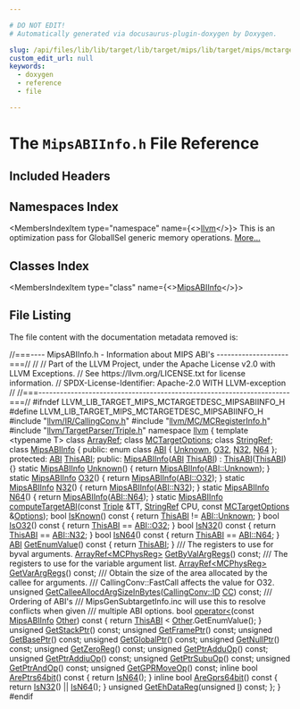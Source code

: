 ```yaml
---

# DO NOT EDIT!
# Automatically generated via docusaurus-plugin-doxygen by Doxygen.

slug: /api/files/lib/lib/target/lib/target/mips/lib/target/mips/mctargetdesc/mipsabiinfo-h
custom_edit_url: null
keywords:
  - doxygen
  - reference
  - file

---
```





# The `MipsABIInfo.h` File Reference

<DoxygenPage pluginConfig={pluginConfig}>



## Included Headers

<IncludesList>
<IncludesListItem
  filePath="llvm/IR/CallingConv.h"
  permalink="/docs/api/files/include/include/llvm/include/llvm/ir/callingconv-h"
  isLocal="true" />
<IncludesListItem
  filePath="llvm/MC/MCRegisterInfo.h"
  permalink="/docs/api/files/include/include/llvm/include/llvm/mc/mcregisterinfo-h"
  isLocal="true" />
<IncludesListItem
  filePath="llvm/TargetParser/Triple.h"
  permalink="/docs/api/files/include/include/llvm/include/llvm/targetparser/triple-h"
  isLocal="true" />
</IncludesList>

## Namespaces Index

<MembersIndex>

<MembersIndexItem
  type="namespace"
  name={<><a href="/docs/api/namespaces/llvm">llvm</a></>}>
This is an optimization pass for GlobalISel generic memory operations. <a href="/docs/api/namespaces/llvm/#details">More...</a>
</MembersIndexItem>

</MembersIndex>

## Classes Index

<MembersIndex>

<MembersIndexItem
  type="class"
  name={<><a href="/docs/api/classes/llvm/mipsabiinfo">MipsABIInfo</a></>}>
</MembersIndexItem>

</MembersIndex>


## File Listing

The file content with the documentation metadata removed is:

<ProgramListing>

<Link id="l00001" /><CodeLine lineNumber="1"><Highlight kind="comment">//===---- MipsABIInfo.h - Information about MIPS ABI&#39;s --------------------===//</Highlight><Highlight kind="normal"></Highlight></CodeLine>
<Link id="l00002" /><CodeLine lineNumber="2"><Highlight kind="normal"></Highlight><Highlight kind="comment">//</Highlight><Highlight kind="normal"></Highlight></CodeLine>
<Link id="l00003" /><CodeLine lineNumber="3"><Highlight kind="normal"></Highlight><Highlight kind="comment">// Part of the LLVM Project, under the Apache License v2.0 with LLVM Exceptions.</Highlight><Highlight kind="normal"></Highlight></CodeLine>
<Link id="l00004" /><CodeLine lineNumber="4"><Highlight kind="normal"></Highlight><Highlight kind="comment">// See https://llvm.org/LICENSE.txt for license information.</Highlight><Highlight kind="normal"></Highlight></CodeLine>
<Link id="l00005" /><CodeLine lineNumber="5"><Highlight kind="normal"></Highlight><Highlight kind="comment">// SPDX-License-Identifier: Apache-2.0 WITH LLVM-exception</Highlight><Highlight kind="normal"></Highlight></CodeLine>
<Link id="l00006" /><CodeLine lineNumber="6"><Highlight kind="normal"></Highlight><Highlight kind="comment">//</Highlight><Highlight kind="normal"></Highlight></CodeLine>
<Link id="l00007" /><CodeLine lineNumber="7"><Highlight kind="normal"></Highlight><Highlight kind="comment">//===----------------------------------------------------------------------===//</Highlight><Highlight kind="normal"></Highlight></CodeLine>
<Link id="l00008" /><CodeLine lineNumber="8"><Highlight kind="normal"></Highlight></CodeLine>
<Link id="l00009" /><CodeLine lineNumber="9"><Highlight kind="normal"></Highlight><Highlight kind="preprocessor">#ifndef LLVM&#95;LIB&#95;TARGET&#95;MIPS&#95;MCTARGETDESC&#95;MIPSABIINFO&#95;H</Highlight><Highlight kind="normal"></Highlight></CodeLine>
<Link id="l00010" /><CodeLine lineNumber="10"><Highlight kind="normal"></Highlight><Highlight kind="preprocessor">#define LLVM&#95;LIB&#95;TARGET&#95;MIPS&#95;MCTARGETDESC&#95;MIPSABIINFO&#95;H</Highlight><Highlight kind="normal"></Highlight></CodeLine>
<Link id="l00011" /><CodeLine lineNumber="11"><Highlight kind="normal"></Highlight></CodeLine>
<Link id="l00012" /><CodeLine lineNumber="12"><Highlight kind="normal"></Highlight><Highlight kind="preprocessor">#include &quot;<a href="/docs/api/files/include/include/llvm/include/llvm/ir/callingconv-h">llvm/IR/CallingConv.h</a>&quot;</Highlight><Highlight kind="normal"></Highlight></CodeLine>
<Link id="l00013" /><CodeLine lineNumber="13"><Highlight kind="normal"></Highlight><Highlight kind="preprocessor">#include &quot;<a href="/docs/api/files/include/include/llvm/include/llvm/mc/mcregisterinfo-h">llvm/MC/MCRegisterInfo.h</a>&quot;</Highlight><Highlight kind="normal"></Highlight></CodeLine>
<Link id="l00014" /><CodeLine lineNumber="14"><Highlight kind="normal"></Highlight><Highlight kind="preprocessor">#include &quot;<a href="/docs/api/files/include/include/llvm/include/llvm/targetparser/triple-h">llvm/TargetParser/Triple.h</a>&quot;</Highlight><Highlight kind="normal"></Highlight></CodeLine>
<Link id="l00015" /><CodeLine lineNumber="15"><Highlight kind="normal"></Highlight></CodeLine>
<Link id="l00016" /><CodeLine lineNumber="16"><Highlight kind="normal"></Highlight><Highlight kind="keyword">namespace </Highlight><Highlight kind="normal"><a href="/docs/api/namespaces/llvm">llvm</a> &#123;</Highlight></CodeLine>
<Link id="l00017" /><CodeLine lineNumber="17"><Highlight kind="normal"></Highlight></CodeLine>
<Link id="l00018" /><CodeLine lineNumber="18"><Highlight kind="normal"></Highlight><Highlight kind="keyword">template</Highlight><Highlight kind="normal"> &lt;</Highlight><Highlight kind="keyword">typename</Highlight><Highlight kind="normal"> T&gt; </Highlight><Highlight kind="keyword">class </Highlight><Highlight kind="normal"><a href="/docs/api/classes/llvm/arrayref">ArrayRef</a>;</Highlight></CodeLine>
<Link id="l00019" /><CodeLine lineNumber="19"><Highlight kind="normal"></Highlight><Highlight kind="keyword">class </Highlight><Highlight kind="normal"><a href="/docs/api/classes/llvm/mctargetoptions">MCTargetOptions</a>;</Highlight></CodeLine>
<Link id="l00020" /><CodeLine lineNumber="20"><Highlight kind="normal"></Highlight><Highlight kind="keyword">class </Highlight><Highlight kind="normal"><a href="/docs/api/classes/llvm/stringref">StringRef</a>;</Highlight></CodeLine>
<Link id="l00021" /><CodeLine lineNumber="21"><Highlight kind="normal"></Highlight></CodeLine>
<Link id="l00022" /><CodeLine lineNumber="22" lineLink="/docs/api/classes/llvm/mipsabiinfo"><Highlight kind="normal"></Highlight><Highlight kind="keyword">class </Highlight><Highlight kind="normal"><a href="/docs/api/classes/llvm/mipsabiinfo/#a14c61ea10fcd6e85592b6c02eb3699a7">MipsABIInfo</a> &#123;</Highlight></CodeLine>
<Link id="l00023" /><CodeLine lineNumber="23"><Highlight kind="normal"></Highlight><Highlight kind="keyword">public</Highlight><Highlight kind="normal">:</Highlight></CodeLine>
<Link id="l00024" /><CodeLine lineNumber="24" lineLink="/docs/api/classes/llvm/mipsabiinfo/#a0a7cb81026c8f99a3acb10520e669578"><Highlight kind="normal">  </Highlight><Highlight kind="keyword">enum class</Highlight><Highlight kind="normal"> <a href="/docs/api/classes/llvm/mipsabiinfo/#a0a7cb81026c8f99a3acb10520e669578">ABI</a> &#123; <a href="/docs/api/classes/llvm/mipsabiinfo/#a92db0d6559f297c89c2ebc01819e33fd">Unknown</a>, <a href="/docs/api/classes/llvm/mipsabiinfo/#a11526f61f6c73d495cd72ff6bd688dfd">O32</a>, <a href="/docs/api/classes/llvm/mipsabiinfo/#a49f6189dad91aa91e65bb954b0a4cfab">N32</a>, <a href="/docs/api/classes/llvm/mipsabiinfo/#a5e17d38855b4505b183e0a3d75040c81">N64</a> &#125;;</Highlight></CodeLine>
<Link id="l00025" /><CodeLine lineNumber="25"><Highlight kind="normal"></Highlight></CodeLine>
<Link id="l00026" /><CodeLine lineNumber="26"><Highlight kind="normal"></Highlight><Highlight kind="keyword">protected</Highlight><Highlight kind="normal">:</Highlight></CodeLine>
<Link id="l00027" /><CodeLine lineNumber="27" lineLink="/docs/api/classes/llvm/mipsabiinfo/#ae91e4f8d024c12f832f145949441c3b8"><Highlight kind="normal">  <a href="/docs/api/classes/llvm/mipsabiinfo/#a0a7cb81026c8f99a3acb10520e669578">ABI</a> <a href="/docs/api/classes/llvm/mipsabiinfo/#ae91e4f8d024c12f832f145949441c3b8">ThisABI</a>;</Highlight></CodeLine>
<Link id="l00028" /><CodeLine lineNumber="28"><Highlight kind="normal"></Highlight></CodeLine>
<Link id="l00029" /><CodeLine lineNumber="29"><Highlight kind="normal"></Highlight><Highlight kind="keyword">public</Highlight><Highlight kind="normal">:</Highlight></CodeLine>
<Link id="l00030" /><CodeLine lineNumber="30" lineLink="/docs/api/classes/llvm/mipsabiinfo/#a14c61ea10fcd6e85592b6c02eb3699a7"><Highlight kind="normal">  <a href="/docs/api/classes/llvm/mipsabiinfo/#a14c61ea10fcd6e85592b6c02eb3699a7">MipsABIInfo</a>(<a href="/docs/api/classes/llvm/mipsabiinfo/#a0a7cb81026c8f99a3acb10520e669578">ABI</a> <a href="/docs/api/classes/llvm/mipsabiinfo/#ae91e4f8d024c12f832f145949441c3b8">ThisABI</a>) : <a href="/docs/api/classes/llvm/mipsabiinfo/#ae91e4f8d024c12f832f145949441c3b8">ThisABI</a>(<a href="/docs/api/classes/llvm/mipsabiinfo/#ae91e4f8d024c12f832f145949441c3b8">ThisABI</a>) &#123;&#125;</Highlight></CodeLine>
<Link id="l00031" /><CodeLine lineNumber="31"><Highlight kind="normal"></Highlight></CodeLine>
<Link id="l00032" /><CodeLine lineNumber="32" lineLink="/docs/api/classes/llvm/mipsabiinfo/#a92db0d6559f297c89c2ebc01819e33fd"><Highlight kind="normal">  </Highlight><Highlight kind="keyword">static</Highlight><Highlight kind="normal"> <a href="/docs/api/classes/llvm/mipsabiinfo/#a14c61ea10fcd6e85592b6c02eb3699a7">MipsABIInfo</a> <a href="/docs/api/classes/llvm/mipsabiinfo/#a92db0d6559f297c89c2ebc01819e33fd">Unknown</a>() &#123; </Highlight><Highlight kind="keywordflow">return</Highlight><Highlight kind="normal"> <a href="/docs/api/classes/llvm/mipsabiinfo/#a14c61ea10fcd6e85592b6c02eb3699a7">MipsABIInfo</a>(<a href="/docs/api/classes/llvm/mipsabiinfo/#a0a7cb81026c8f99a3acb10520e669578a88183b946cc5f0e8c96b2e66e1c74a7e">ABI::Unknown</a>); &#125;</Highlight></CodeLine>
<Link id="l00033" /><CodeLine lineNumber="33" lineLink="/docs/api/classes/llvm/mipsabiinfo/#a11526f61f6c73d495cd72ff6bd688dfd"><Highlight kind="normal">  </Highlight><Highlight kind="keyword">static</Highlight><Highlight kind="normal"> <a href="/docs/api/classes/llvm/mipsabiinfo/#a14c61ea10fcd6e85592b6c02eb3699a7">MipsABIInfo</a> <a href="/docs/api/classes/llvm/mipsabiinfo/#a11526f61f6c73d495cd72ff6bd688dfd">O32</a>() &#123; </Highlight><Highlight kind="keywordflow">return</Highlight><Highlight kind="normal"> <a href="/docs/api/classes/llvm/mipsabiinfo/#a14c61ea10fcd6e85592b6c02eb3699a7">MipsABIInfo</a>(<a href="/docs/api/classes/llvm/mipsabiinfo/#a0a7cb81026c8f99a3acb10520e669578a9d0dce15ea3c51e2da2071c10d59e896">ABI::O32</a>); &#125;</Highlight></CodeLine>
<Link id="l00034" /><CodeLine lineNumber="34" lineLink="/docs/api/classes/llvm/mipsabiinfo/#a49f6189dad91aa91e65bb954b0a4cfab"><Highlight kind="normal">  </Highlight><Highlight kind="keyword">static</Highlight><Highlight kind="normal"> <a href="/docs/api/classes/llvm/mipsabiinfo/#a14c61ea10fcd6e85592b6c02eb3699a7">MipsABIInfo</a> <a href="/docs/api/classes/llvm/mipsabiinfo/#a49f6189dad91aa91e65bb954b0a4cfab">N32</a>() &#123; </Highlight><Highlight kind="keywordflow">return</Highlight><Highlight kind="normal"> <a href="/docs/api/classes/llvm/mipsabiinfo/#a14c61ea10fcd6e85592b6c02eb3699a7">MipsABIInfo</a>(<a href="/docs/api/classes/llvm/mipsabiinfo/#a0a7cb81026c8f99a3acb10520e669578ad71d06768593fa82be8fd84d1f8a33c3">ABI::N32</a>); &#125;</Highlight></CodeLine>
<Link id="l00035" /><CodeLine lineNumber="35" lineLink="/docs/api/classes/llvm/mipsabiinfo/#a5e17d38855b4505b183e0a3d75040c81"><Highlight kind="normal">  </Highlight><Highlight kind="keyword">static</Highlight><Highlight kind="normal"> <a href="/docs/api/classes/llvm/mipsabiinfo/#a14c61ea10fcd6e85592b6c02eb3699a7">MipsABIInfo</a> <a href="/docs/api/classes/llvm/mipsabiinfo/#a5e17d38855b4505b183e0a3d75040c81">N64</a>() &#123; </Highlight><Highlight kind="keywordflow">return</Highlight><Highlight kind="normal"> <a href="/docs/api/classes/llvm/mipsabiinfo/#a14c61ea10fcd6e85592b6c02eb3699a7">MipsABIInfo</a>(<a href="/docs/api/classes/llvm/mipsabiinfo/#a0a7cb81026c8f99a3acb10520e669578a7ac2840a241d00a82aa085fa66622bd1">ABI::N64</a>); &#125;</Highlight></CodeLine>
<Link id="l00036" /><CodeLine lineNumber="36"><Highlight kind="normal">  </Highlight><Highlight kind="keyword">static</Highlight><Highlight kind="normal"> <a href="/docs/api/classes/llvm/mipsabiinfo">MipsABIInfo</a> <a href="/docs/api/classes/llvm/mipsabiinfo/#a87e5ac48dc2d9e13a26e34521926876a">computeTargetABI</a>(</Highlight><Highlight kind="keyword">const</Highlight><Highlight kind="normal"> <a href="/docs/api/classes/llvm/triple">Triple</a> &amp;TT, <a href="/docs/api/classes/llvm/stringref">StringRef</a> CPU,</Highlight></CodeLine>
<Link id="l00037" /><CodeLine lineNumber="37"><Highlight kind="normal">                                      </Highlight><Highlight kind="keyword">const</Highlight><Highlight kind="normal"> <a href="/docs/api/classes/llvm/mctargetoptions">MCTargetOptions</a> &amp;<a href="/docs/api/files/lib/lib/debuginfo/lib/debuginfo/logicalview/lib/debuginfo/logicalview/core/lvoptions-cpp/#ab4088b7a11f3cbc38ac16a6e9c72494e">Options</a>);</Highlight></CodeLine>
<Link id="l00038" /><CodeLine lineNumber="38"><Highlight kind="normal"></Highlight></CodeLine>
<Link id="l00039" /><CodeLine lineNumber="39" lineLink="/docs/api/classes/llvm/mipsabiinfo/#ac4b79202578f3154d255986af2dcbb06"><Highlight kind="normal">  </Highlight><Highlight kind="keywordtype">bool</Highlight><Highlight kind="normal"> <a href="/docs/api/classes/llvm/mipsabiinfo/#ac4b79202578f3154d255986af2dcbb06">IsKnown</a>()</Highlight><Highlight kind="keyword"> const </Highlight><Highlight kind="normal">&#123; </Highlight><Highlight kind="keywordflow">return</Highlight><Highlight kind="normal"> <a href="/docs/api/classes/llvm/mipsabiinfo/#ae91e4f8d024c12f832f145949441c3b8">ThisABI</a> != <a href="/docs/api/classes/llvm/mipsabiinfo/#a0a7cb81026c8f99a3acb10520e669578a88183b946cc5f0e8c96b2e66e1c74a7e">ABI::Unknown</a>; &#125;</Highlight></CodeLine>
<Link id="l00040" /><CodeLine lineNumber="40" lineLink="/docs/api/classes/llvm/mipsabiinfo/#aefb3a7a1d98e9fbb76e87a71aafdbc6d"><Highlight kind="normal">  </Highlight><Highlight kind="keywordtype">bool</Highlight><Highlight kind="normal"> <a href="/docs/api/classes/llvm/mipsabiinfo/#aefb3a7a1d98e9fbb76e87a71aafdbc6d">IsO32</a>()</Highlight><Highlight kind="keyword"> const </Highlight><Highlight kind="normal">&#123; </Highlight><Highlight kind="keywordflow">return</Highlight><Highlight kind="normal"> <a href="/docs/api/classes/llvm/mipsabiinfo/#ae91e4f8d024c12f832f145949441c3b8">ThisABI</a> == <a href="/docs/api/classes/llvm/mipsabiinfo/#a0a7cb81026c8f99a3acb10520e669578a9d0dce15ea3c51e2da2071c10d59e896">ABI::O32</a>; &#125;</Highlight></CodeLine>
<Link id="l00041" /><CodeLine lineNumber="41" lineLink="/docs/api/classes/llvm/mipsabiinfo/#ac59352a7ddd52db0dabe853439909dc6"><Highlight kind="normal">  </Highlight><Highlight kind="keywordtype">bool</Highlight><Highlight kind="normal"> <a href="/docs/api/classes/llvm/mipsabiinfo/#ac59352a7ddd52db0dabe853439909dc6">IsN32</a>()</Highlight><Highlight kind="keyword"> const </Highlight><Highlight kind="normal">&#123; </Highlight><Highlight kind="keywordflow">return</Highlight><Highlight kind="normal"> <a href="/docs/api/classes/llvm/mipsabiinfo/#ae91e4f8d024c12f832f145949441c3b8">ThisABI</a> == <a href="/docs/api/classes/llvm/mipsabiinfo/#a0a7cb81026c8f99a3acb10520e669578ad71d06768593fa82be8fd84d1f8a33c3">ABI::N32</a>; &#125;</Highlight></CodeLine>
<Link id="l00042" /><CodeLine lineNumber="42" lineLink="/docs/api/classes/llvm/mipsabiinfo/#a0630cff2e64996376ddcaa94211c4eac"><Highlight kind="normal">  </Highlight><Highlight kind="keywordtype">bool</Highlight><Highlight kind="normal"> <a href="/docs/api/classes/llvm/mipsabiinfo/#a0630cff2e64996376ddcaa94211c4eac">IsN64</a>()</Highlight><Highlight kind="keyword"> const </Highlight><Highlight kind="normal">&#123; </Highlight><Highlight kind="keywordflow">return</Highlight><Highlight kind="normal"> <a href="/docs/api/classes/llvm/mipsabiinfo/#ae91e4f8d024c12f832f145949441c3b8">ThisABI</a> == <a href="/docs/api/classes/llvm/mipsabiinfo/#a0a7cb81026c8f99a3acb10520e669578a7ac2840a241d00a82aa085fa66622bd1">ABI::N64</a>; &#125;</Highlight></CodeLine>
<Link id="l00043" /><CodeLine lineNumber="43" lineLink="/docs/api/classes/llvm/mipsabiinfo/#a083bc49c362923774e17b4930a8476b9"><Highlight kind="normal">  <a href="/docs/api/classes/llvm/mipsabiinfo/#a0a7cb81026c8f99a3acb10520e669578">ABI</a> <a href="/docs/api/classes/llvm/mipsabiinfo/#a083bc49c362923774e17b4930a8476b9">GetEnumValue</a>()</Highlight><Highlight kind="keyword"> const </Highlight><Highlight kind="normal">&#123; </Highlight><Highlight kind="keywordflow">return</Highlight><Highlight kind="normal"> <a href="/docs/api/classes/llvm/mipsabiinfo/#ae91e4f8d024c12f832f145949441c3b8">ThisABI</a>; &#125;</Highlight></CodeLine>
<Link id="l00044" /><CodeLine lineNumber="44"><Highlight kind="normal"></Highlight><Highlight kind="comment"></Highlight></CodeLine>
<Link id="l00045" /><CodeLine lineNumber="45"><Highlight kind="comment">  /// The registers to use for byval arguments.</Highlight><Highlight kind="normal"></Highlight></CodeLine>
<Link id="l00046" /><CodeLine lineNumber="46"><Highlight kind="normal">  <a href="/docs/api/classes/llvm/arrayref">ArrayRef&lt;MCPhysReg&gt;</a> <a href="/docs/api/classes/llvm/mipsabiinfo/#aa682266c506cc18c1949775a7886ed08">GetByValArgRegs</a>() </Highlight><Highlight kind="keyword">const</Highlight><Highlight kind="normal">;</Highlight></CodeLine>
<Link id="l00047" /><CodeLine lineNumber="47"><Highlight kind="normal"></Highlight><Highlight kind="comment"></Highlight></CodeLine>
<Link id="l00048" /><CodeLine lineNumber="48"><Highlight kind="comment">  /// The registers to use for the variable argument list.</Highlight><Highlight kind="normal"></Highlight></CodeLine>
<Link id="l00049" /><CodeLine lineNumber="49"><Highlight kind="normal">  <a href="/docs/api/classes/llvm/arrayref">ArrayRef&lt;MCPhysReg&gt;</a> <a href="/docs/api/classes/llvm/mipsabiinfo/#a20d7e1d4427cdefab35b5bd104f9f523">GetVarArgRegs</a>() </Highlight><Highlight kind="keyword">const</Highlight><Highlight kind="normal">;</Highlight></CodeLine>
<Link id="l00050" /><CodeLine lineNumber="50"><Highlight kind="normal"></Highlight><Highlight kind="comment"></Highlight></CodeLine>
<Link id="l00051" /><CodeLine lineNumber="51"><Highlight kind="comment">  /// Obtain the size of the area allocated by the callee for arguments.</Highlight></CodeLine>
<Link id="l00052" /><CodeLine lineNumber="52"><Highlight kind="comment">  /// CallingConv::FastCall affects the value for O32.</Highlight><Highlight kind="normal"></Highlight></CodeLine>
<Link id="l00053" /><CodeLine lineNumber="53"><Highlight kind="normal">  </Highlight><Highlight kind="keywordtype">unsigned</Highlight><Highlight kind="normal"> <a href="/docs/api/classes/llvm/mipsabiinfo/#a5827191810a64527509ddc04472c4a07">GetCalleeAllocdArgSizeInBytes</a>(<a href="/docs/api/namespaces/llvm/callingconv/#abdf8cf606905c10634e831390981b0ed">CallingConv::ID</a> <a href="/docs/api/files/lib/lib/target/lib/target/riscv/riscvredundantcopyelimination-cpp/#a77c69067ae8279bc00ab8757731e90d7">CC</a>) </Highlight><Highlight kind="keyword">const</Highlight><Highlight kind="normal">;</Highlight></CodeLine>
<Link id="l00054" /><CodeLine lineNumber="54"><Highlight kind="normal"></Highlight><Highlight kind="comment"></Highlight></CodeLine>
<Link id="l00055" /><CodeLine lineNumber="55"><Highlight kind="comment">  /// Ordering of ABI&#39;s</Highlight></CodeLine>
<Link id="l00056" /><CodeLine lineNumber="56"><Highlight kind="comment">  /// MipsGenSubtargetInfo.inc will use this to resolve conflicts when given</Highlight></CodeLine>
<Link id="l00057" /><CodeLine lineNumber="57"><Highlight kind="comment">  /// multiple ABI options.</Highlight><Highlight kind="normal"></Highlight></CodeLine>
<Link id="l00058" /><CodeLine lineNumber="58" lineLink="/docs/api/classes/llvm/mipsabiinfo/#a6512d0f8b12785db4500487e4e76551f"><Highlight kind="normal">  </Highlight><Highlight kind="keywordtype">bool</Highlight><Highlight kind="normal"> <a href="/docs/api/classes/llvm/mipsabiinfo/#a6512d0f8b12785db4500487e4e76551f">operator&lt;</a>(</Highlight><Highlight kind="keyword">const</Highlight><Highlight kind="normal"> <a href="/docs/api/classes/llvm/mipsabiinfo/#a14c61ea10fcd6e85592b6c02eb3699a7">MipsABIInfo</a> <a href="/docs/api/namespaces/llvm/#a9eb4f5b98b70ee4fab9614ed58282c1fa6311ae17c1ee52b36e68aaf4ad066387">Other</a>)</Highlight><Highlight kind="keyword"> const </Highlight><Highlight kind="normal">&#123;</Highlight></CodeLine>
<Link id="l00059" /><CodeLine lineNumber="59"><Highlight kind="normal">    </Highlight><Highlight kind="keywordflow">return</Highlight><Highlight kind="normal"> <a href="/docs/api/classes/llvm/mipsabiinfo/#ae91e4f8d024c12f832f145949441c3b8">ThisABI</a> &lt; <a href="/docs/api/namespaces/llvm/#a9eb4f5b98b70ee4fab9614ed58282c1fa6311ae17c1ee52b36e68aaf4ad066387">Other</a>.GetEnumValue();</Highlight></CodeLine>
<Link id="l00060" /><CodeLine lineNumber="60"><Highlight kind="normal">  &#125;</Highlight></CodeLine>
<Link id="l00061" /><CodeLine lineNumber="61"><Highlight kind="normal"></Highlight></CodeLine>
<Link id="l00062" /><CodeLine lineNumber="62"><Highlight kind="normal">  </Highlight><Highlight kind="keywordtype">unsigned</Highlight><Highlight kind="normal"> <a href="/docs/api/classes/llvm/mipsabiinfo/#a45acf10e3fa054fb114f5cad80d98bae">GetStackPtr</a>() </Highlight><Highlight kind="keyword">const</Highlight><Highlight kind="normal">;</Highlight></CodeLine>
<Link id="l00063" /><CodeLine lineNumber="63"><Highlight kind="normal">  </Highlight><Highlight kind="keywordtype">unsigned</Highlight><Highlight kind="normal"> <a href="/docs/api/classes/llvm/mipsabiinfo/#a7d2780f625a6691e866aa0a34556fc3a">GetFramePtr</a>() </Highlight><Highlight kind="keyword">const</Highlight><Highlight kind="normal">;</Highlight></CodeLine>
<Link id="l00064" /><CodeLine lineNumber="64"><Highlight kind="normal">  </Highlight><Highlight kind="keywordtype">unsigned</Highlight><Highlight kind="normal"> <a href="/docs/api/classes/llvm/mipsabiinfo/#aca51a53566aa81408345e5e29c8bacb2">GetBasePtr</a>() </Highlight><Highlight kind="keyword">const</Highlight><Highlight kind="normal">;</Highlight></CodeLine>
<Link id="l00065" /><CodeLine lineNumber="65"><Highlight kind="normal">  </Highlight><Highlight kind="keywordtype">unsigned</Highlight><Highlight kind="normal"> <a href="/docs/api/classes/llvm/mipsabiinfo/#a06c1c614fb8e1240ee98815d6c1ba4f0">GetGlobalPtr</a>() </Highlight><Highlight kind="keyword">const</Highlight><Highlight kind="normal">;</Highlight></CodeLine>
<Link id="l00066" /><CodeLine lineNumber="66"><Highlight kind="normal">  </Highlight><Highlight kind="keywordtype">unsigned</Highlight><Highlight kind="normal"> <a href="/docs/api/classes/llvm/mipsabiinfo/#aa9e3696aa316a1d862931ad0c858e09b">GetNullPtr</a>() </Highlight><Highlight kind="keyword">const</Highlight><Highlight kind="normal">;</Highlight></CodeLine>
<Link id="l00067" /><CodeLine lineNumber="67"><Highlight kind="normal">  </Highlight><Highlight kind="keywordtype">unsigned</Highlight><Highlight kind="normal"> <a href="/docs/api/classes/llvm/mipsabiinfo/#a550835f67b4830bb7c19218e6d6566ef">GetZeroReg</a>() </Highlight><Highlight kind="keyword">const</Highlight><Highlight kind="normal">;</Highlight></CodeLine>
<Link id="l00068" /><CodeLine lineNumber="68"><Highlight kind="normal">  </Highlight><Highlight kind="keywordtype">unsigned</Highlight><Highlight kind="normal"> <a href="/docs/api/classes/llvm/mipsabiinfo/#abe8ed016793fcba9cb5301e90025840d">GetPtrAdduOp</a>() </Highlight><Highlight kind="keyword">const</Highlight><Highlight kind="normal">;</Highlight></CodeLine>
<Link id="l00069" /><CodeLine lineNumber="69"><Highlight kind="normal">  </Highlight><Highlight kind="keywordtype">unsigned</Highlight><Highlight kind="normal"> <a href="/docs/api/classes/llvm/mipsabiinfo/#a656432cd552486086064a5af478c8b07">GetPtrAddiuOp</a>() </Highlight><Highlight kind="keyword">const</Highlight><Highlight kind="normal">;</Highlight></CodeLine>
<Link id="l00070" /><CodeLine lineNumber="70"><Highlight kind="normal">  </Highlight><Highlight kind="keywordtype">unsigned</Highlight><Highlight kind="normal"> <a href="/docs/api/classes/llvm/mipsabiinfo/#acb0e923f97df02841ea645644c2bc035">GetPtrSubuOp</a>() </Highlight><Highlight kind="keyword">const</Highlight><Highlight kind="normal">;</Highlight></CodeLine>
<Link id="l00071" /><CodeLine lineNumber="71"><Highlight kind="normal">  </Highlight><Highlight kind="keywordtype">unsigned</Highlight><Highlight kind="normal"> <a href="/docs/api/classes/llvm/mipsabiinfo/#a7135f4d7ca1aaadc2f5d2f93c9dbda51">GetPtrAndOp</a>() </Highlight><Highlight kind="keyword">const</Highlight><Highlight kind="normal">;</Highlight></CodeLine>
<Link id="l00072" /><CodeLine lineNumber="72"><Highlight kind="normal">  </Highlight><Highlight kind="keywordtype">unsigned</Highlight><Highlight kind="normal"> <a href="/docs/api/classes/llvm/mipsabiinfo/#a301ece4a7472f2b8bcf8598a92fb61d3">GetGPRMoveOp</a>() </Highlight><Highlight kind="keyword">const</Highlight><Highlight kind="normal">;</Highlight></CodeLine>
<Link id="l00073" /><CodeLine lineNumber="73" lineLink="/docs/api/classes/llvm/mipsabiinfo/#a2a988fc1c2adb8253ffbb3c297a5624c"><Highlight kind="normal">  </Highlight><Highlight kind="keyword">inline</Highlight><Highlight kind="normal"> </Highlight><Highlight kind="keywordtype">bool</Highlight><Highlight kind="normal"> <a href="/docs/api/classes/llvm/mipsabiinfo/#a2a988fc1c2adb8253ffbb3c297a5624c">ArePtrs64bit</a>()</Highlight><Highlight kind="keyword"> const </Highlight><Highlight kind="normal">&#123; </Highlight><Highlight kind="keywordflow">return</Highlight><Highlight kind="normal"> <a href="/docs/api/classes/llvm/mipsabiinfo/#a0630cff2e64996376ddcaa94211c4eac">IsN64</a>(); &#125;</Highlight></CodeLine>
<Link id="l00074" /><CodeLine lineNumber="74" lineLink="/docs/api/classes/llvm/mipsabiinfo/#a0551766c1aa7fa28012947a1cbd2f0ce"><Highlight kind="normal">  </Highlight><Highlight kind="keyword">inline</Highlight><Highlight kind="normal"> </Highlight><Highlight kind="keywordtype">bool</Highlight><Highlight kind="normal"> <a href="/docs/api/classes/llvm/mipsabiinfo/#a0551766c1aa7fa28012947a1cbd2f0ce">AreGprs64bit</a>()</Highlight><Highlight kind="keyword"> const </Highlight><Highlight kind="normal">&#123; </Highlight><Highlight kind="keywordflow">return</Highlight><Highlight kind="normal"> <a href="/docs/api/classes/llvm/mipsabiinfo/#ac59352a7ddd52db0dabe853439909dc6">IsN32</a>() || <a href="/docs/api/classes/llvm/mipsabiinfo/#a0630cff2e64996376ddcaa94211c4eac">IsN64</a>(); &#125;</Highlight></CodeLine>
<Link id="l00075" /><CodeLine lineNumber="75"><Highlight kind="normal"></Highlight></CodeLine>
<Link id="l00076" /><CodeLine lineNumber="76"><Highlight kind="normal">  </Highlight><Highlight kind="keywordtype">unsigned</Highlight><Highlight kind="normal"> <a href="/docs/api/classes/llvm/mipsabiinfo/#a1e91c4477e0bd5aeb3623c9deecab93b">GetEhDataReg</a>(</Highlight><Highlight kind="keywordtype">unsigned</Highlight><Highlight kind="normal"> <a href="/docs/api/files/lib/lib/support/md5-cpp/#ac0eafdc9ee161b71e7af98af736952fd">I</a>) </Highlight><Highlight kind="keyword">const</Highlight><Highlight kind="normal">;</Highlight></CodeLine>
<Link id="l00077" /><CodeLine lineNumber="77"><Highlight kind="normal">&#125;;</Highlight></CodeLine>
<Link id="l00078" /><CodeLine lineNumber="78"><Highlight kind="normal">&#125;</Highlight></CodeLine>
<Link id="l00079" /><CodeLine lineNumber="79"><Highlight kind="normal"></Highlight></CodeLine>
<Link id="l00080" /><CodeLine lineNumber="80"><Highlight kind="normal"></Highlight><Highlight kind="preprocessor">#endif</Highlight></CodeLine>

</ProgramListing>

</DoxygenPage>
